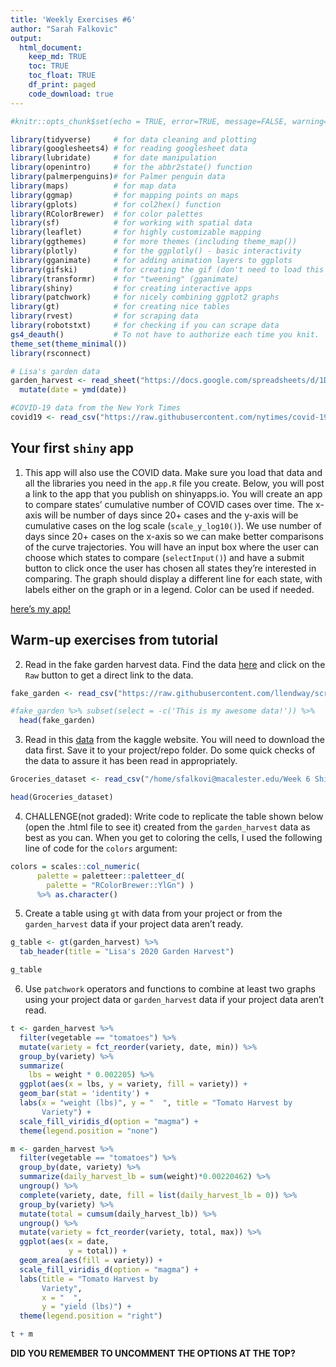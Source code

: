 ```yaml
---
title: 'Weekly Exercises #6'
author: "Sarah Falkovic"
output: 
  html_document:
    keep_md: TRUE
    toc: TRUE
    toc_float: TRUE
    df_print: paged
    code_download: true
---
```



```r
#knitr::opts_chunk$set(echo = TRUE, error=TRUE, message=FALSE, warning=FALSE)
```

```r
library(tidyverse)     # for data cleaning and plotting
library(googlesheets4) # for reading googlesheet data
library(lubridate)     # for date manipulation
library(openintro)     # for the abbr2state() function
library(palmerpenguins)# for Palmer penguin data
library(maps)          # for map data
library(ggmap)         # for mapping points on maps
library(gplots)        # for col2hex() function
library(RColorBrewer)  # for color palettes
library(sf)            # for working with spatial data
library(leaflet)       # for highly customizable mapping
library(ggthemes)      # for more themes (including theme_map())
library(plotly)        # for the ggplotly() - basic interactivity
library(gganimate)     # for adding animation layers to ggplots
library(gifski)        # for creating the gif (don't need to load this library every time,but need it installed)
library(transformr)    # for "tweening" (gganimate)
library(shiny)         # for creating interactive apps
library(patchwork)     # for nicely combining ggplot2 graphs  
library(gt)            # for creating nice tables
library(rvest)         # for scraping data
library(robotstxt)     # for checking if you can scrape data
gs4_deauth()           # To not have to authorize each time you knit.
theme_set(theme_minimal())
library(rsconnect)
```

```r
# Lisa's garden data
garden_harvest <- read_sheet("https://docs.google.com/spreadsheets/d/1DekSazCzKqPS2jnGhKue7tLxRU3GVL1oxi-4bEM5IWw/edit?usp=sharing") %>% 
  mutate(date = ymd(date))

#COVID-19 data from the New York Times
covid19 <- read_csv("https://raw.githubusercontent.com/nytimes/covid-19-data/master/us-states.csv")


```


## Your first `shiny` app 

  1. This app will also use the COVID data. Make sure you load that data and all the libraries you need in the `app.R` file you create. Below, you will post a link to the app that you publish on shinyapps.io. You will create an app to compare states' cumulative number of COVID cases over time. The x-axis will be number of days since 20+ cases and the y-axis will be cumulative cases on the log scale (`scale_y_log10()`). We use number of days since 20+ cases on the x-axis so we can make better comparisons of the curve trajectories. You will have an input box where the user can choose which states to compare (`selectInput()`) and have a submit button to click once the user has chosen all states they're interested in comparing. The graph should display a different line for each state, with labels either on the graph or in a legend. Color can be used if needed. 
  
[here's my app!](https://sfalko.shinyapps.io/week_6_shinyapp/)
  
## Warm-up exercises from tutorial

  2. Read in the fake garden harvest data. Find the data [here](https://github.com/llendway/scraping_etc/blob/main/2020_harvest.csv) and click on the `Raw` button to get a direct link to the data. 

```r
fake_garden <- read_csv("https://raw.githubusercontent.com/llendway/scraping_etc/main/2020_harvest.csv")

#fake_garden %>% subset(select = -c('This is my awesome data!')) %>% 
  head(fake_garden)
```

  3. Read in this [data](https://www.kaggle.com/heeraldedhia/groceries-dataset) from the kaggle website. You will need to download the data first. Save it to your project/repo folder. Do some quick checks of the data to assure it has been read in appropriately.

```r
Groceries_dataset <- read_csv("/home/sfalkovi@macalester.edu/Week 6 Shinyapp/Week 6 Exercises/Groceries_dataset.csv")

head(Groceries_dataset)
```

  4. CHALLENGE(not graded): Write code to replicate the table shown below (open the .html file to see it) created from the `garden_harvest` data as best as you can. When you get to coloring the cells, I used the following line of code for the `colors` argument:
  
```r
colors = scales::col_numeric(
      palette = paletteer::paletteer_d(
        palette = "RColorBrewer::YlGn") )
      %>% as.character()
```


  5. Create a table using `gt` with data from your project or from the `garden_harvest` data if your project data aren't ready.
  
```r
g_table <- gt(garden_harvest) %>% 
  tab_header(title = "Lisa's 2020 Garden Harvest")

g_table
```
  
  6. Use `patchwork` operators and functions to combine at least two graphs using your project data or `garden_harvest` data if your project data aren't read.

```r
t <- garden_harvest %>% 
  filter(vegetable == "tomatoes") %>% 
  mutate(variety = fct_reorder(variety, date, min)) %>% 
  group_by(variety) %>% 
  summarize(
    lbs = weight * 0.002205) %>% 
  ggplot(aes(x = lbs, y = variety, fill = variety)) + 
  geom_bar(stat = 'identity') + 
  labs(x = "weight (lbs)", y = "  ", title = "Tomato Harvest by 
       Variety") +
  scale_fill_viridis_d(option = "magma") +
  theme(legend.position = "none")

m <- garden_harvest %>% 
  filter(vegetable == "tomatoes") %>% 
  group_by(date, variety) %>% 
  summarize(daily_harvest_lb = sum(weight)*0.00220462) %>%
  ungroup() %>% 
  complete(variety, date, fill = list(daily_harvest_lb = 0)) %>% 
  group_by(variety) %>% 
  mutate(total = cumsum(daily_harvest_lb)) %>% 
  ungroup() %>% 
  mutate(variety = fct_reorder(variety, total, max)) %>% 
  ggplot(aes(x = date,
             y = total)) +
  geom_area(aes(fill = variety)) +
  scale_fill_viridis_d(option = "magma") +
  labs(title = "Tomato Harvest by 
       Variety",
       x = "  ",
       y = "yield (lbs)") +
  theme(legend.position = "right")

t + m
```

**DID YOU REMEMBER TO UNCOMMENT THE OPTIONS AT THE TOP?**
